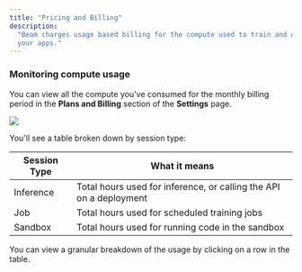 ```yaml
---
title: "Pricing and Billing"
description:
  "Beam charges usage based billing for the compute used to train and deploy
  your apps."
---
```


### Monitoring compute usage

You can view all the compute you've consumed for the monthly billing period in
the **Plans and Billing** section of the **Settings** page.

![](/img/beam/account/pricing-and-billing.png)

You'll see a table broken down by session type:

| Session Type | What it means                                                      |
| ------------ | ------------------------------------------------------------------ |
| Inference    | Total hours used for inference, or calling the API on a deployment |
| Job          | Total hours used for scheduled training jobs                       |
| Sandbox      | Total hours used for running code in the sandbox                   |

You can view a granular breakdown of the usage by clicking on a row in the
table.
